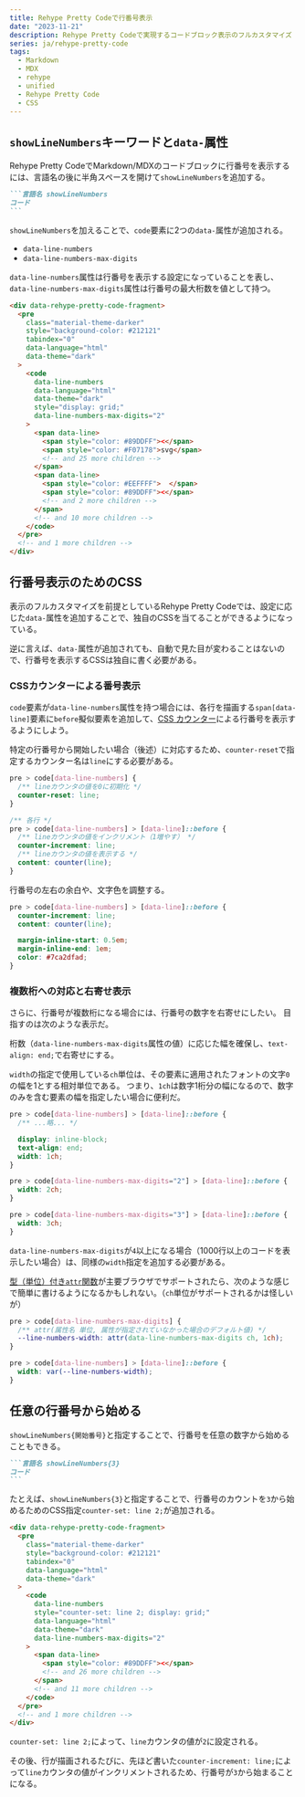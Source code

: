 ```yaml
---
title: Rehype Pretty Codeで行番号表示
date: "2023-11-21"
description: Rehype Pretty Codeで実現するコードブロック表示のフルカスタマイズ
series: ja/rehype-pretty-code
tags:
  - Markdown
  - MDX
  - rehype
  - unified
  - Rehype Pretty Code
  - CSS
---
```


## `showLineNumbers`キーワードと`data-`属性

Rehype Pretty CodeでMarkdown/MDXのコードブロックに行番号を表示するには、言語名の後に半角スペースを開けて`showLineNumbers`を追加する。

````md title="md/MDXのコードブロックの記法"
```言語名 showLineNumbers
コード
```
````

`showLineNumbers`を加えることで、`code`要素に2つの`data-`属性が追加される。

- `data-line-numbers`
- `data-line-numbers-max-digits`

`data-line-numbers`属性は行番号を表示する設定になっていることを表し、`data-line-numbers-max-digits`属性は行番号の最大桁数を値として持つ。

```html {10,14} title="生成されたHTML"
<div data-rehype-pretty-code-fragment>
  <pre
    class="material-theme-darker"
    style="background-color: #212121"
    tabindex="0"
    data-language="html"
    data-theme="dark"
  >
    <code
      data-line-numbers
      data-language="html"
      data-theme="dark"
      style="display: grid;"
      data-line-numbers-max-digits="2"
    >
      <span data-line>
        <span style="color: #89DDFF"><</span>
        <span style="color: #F07178">svg</span>
        <!-- and 25 more children -->
      </span>
      <span data-line>
        <span style="color: #EEFFFF">  </span>
        <span style="color: #89DDFF"><</span>
        <!-- and 2 more children -->
      </span>
      <!-- and 10 more children -->
    </code>
  </pre>
  <!-- and 1 more children -->
</div>
```

## 行番号表示のためのCSS

表示のフルカスタマイズを前提としているRehype Pretty Codeでは、設定に応じた`data-`属性を追加することで、独自のCSSを当てることができるようになっている。

逆に言えば、`data-`属性が追加されても、自動で見た目が変わることはないので、行番号を表示するCSSは独自に書く必要がある。

### CSSカウンターによる番号表示

`code`要素が`data-line-numbers`属性を持つ場合には、各行を描画する`span[data-line]`要素に`before`擬似要素を追加して、[CSS カウンター](https://developer.mozilla.org/ja/docs/Web/CSS/CSS_counter_styles/Using_CSS_counters)による行番号を表示するようにしよう。

特定の行番号から開始したい場合（後述）に対応するため、`counter-reset`で指定するカウンター名は`line`にする必要がある。

```css
pre > code[data-line-numbers] {
  /** lineカウンタの値を0に初期化 */
  counter-reset: line;
}

/** 各行 */
pre > code[data-line-numbers] > [data-line]::before {
  /** lineカウンタの値をインクリメント（1増やす） */
  counter-increment: line;
  /** lineカウンタの値を表示する */
  content: counter(line);
}
```


<FigureBox src={img_lineNumberStyle_1} caption="CSSカウンターによる行番号表示" />

行番号の左右の余白や、文字色を調整する。

```css {5-7}
pre > code[data-line-numbers] > [data-line]::before {
  counter-increment: line;
  content: counter(line);

  margin-inline-start: 0.5em;
  margin-inline-end: 1em;
  color: #7ca2dfad;
}
```


<FigureBox src={img_lineNumberStyle_2} caption="余白と文字色を調整した" />

### 複数桁への対応と右寄せ表示

さらに、行番号が複数桁になる場合には、行番号の数字を右寄せにしたい。
目指すのは次のような表示だ。


<FigureBox src={img_lineNumberStyle_3} caption="行番号の数字を右寄せに" />

桁数（`data-line-numbers-max-digits`属性の値）に応じた幅を確保し、`text-align: end;`で右寄せにする。

`width`の指定で使用している`ch`単位は、その要素に適用されたフォントの文字`0`の幅を1とする相対単位である。
つまり、`1ch`は数字1桁分の幅になるので、数字のみを含む要素の幅を指定したい場合に便利だ。

```css
pre > code[data-line-numbers] > [data-line]::before {
  /** ...略... */

  display: inline-block;
  text-align: end;
  width: 1ch;
}

pre > code[data-line-numbers-max-digits="2"] > [data-line]::before {
  width: 2ch;
}

pre > code[data-line-numbers-max-digits="3"] > [data-line]::before {
  width: 3ch;
}
```

`data-line-numbers-max-digits`が`4`以上になる場合（1000行以上のコードを表示したい場合）は、同様の`width`指定を追加する必要がある。

[型（単位）付き`attr`関数](https://developer.mozilla.org/ja/docs/Web/CSS/attr)が主要ブラウザでサポートされたら、次のような感じで簡単に書けるようになるかもしれない。（`ch`単位がサポートされるかは怪しいが）

```css
pre > code[data-line-numbers-max-digits] {
  /** attr(属性名 単位, 属性が指定されていなかった場合のデフォルト値) */
  --line-numbers-width: attr(data-line-numbers-max-digits ch, 1ch);
}

pre > code[data-line-numbers] > [data-line]::before {
  width: var(--line-numbers-width);
}
```

## 任意の行番号から始める

`showLineNumbers{開始番号}`と指定することで、行番号を任意の数字から始めることもできる。

````md title="md/MDXのコードブロックの記法"
```言語名 showLineNumbers{3}
コード
```
````

たとえば、`showLineNumbers{3}`と指定することで、行番号のカウントを`3`から始めるためのCSS指定`counter-set: line 2;`が追加される。

```html {11} title="生成されたHTML"
<div data-rehype-pretty-code-fragment>
  <pre
    class="material-theme-darker"
    style="background-color: #212121"
    tabindex="0"
    data-language="html"
    data-theme="dark"
  >
    <code
      data-line-numbers
      style="counter-set: line 2; display: grid;"
      data-language="html"
      data-theme="dark"
      data-line-numbers-max-digits="2"
    >
      <span data-line>
        <span style="color: #89DDFF"><</span>
        <!-- and 26 more children -->
      </span>
      <!-- and 11 more children -->
    </code>
  </pre>
  <!-- and 1 more children -->
</div>
```

`counter-set: line 2;`によって、`line`カウンタの値が`2`に設定される。

その後、行が描画されるたびに、先ほど書いた`counter-increment: line;`によって`line`カウンタの値がインクリメントされるため、行番号が`3`から始まることになる。


<FigureBox src={img_lineNumberCustomStart} />
